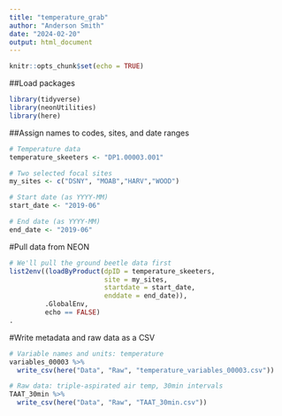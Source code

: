 ```yaml
---
title: "temperature_grab"
author: "Anderson Smith"
date: "2024-02-20"
output: html_document
---
```


```r
knitr::opts_chunk$set(echo = TRUE)
```

##Load packages


```r

library(tidyverse)
library(neonUtilities)
library(here)

```

##Assign names to codes, sites, and date ranges


```r

# Temperature data
temperature_skeeters <- "DP1.00003.001"

# Two selected focal sites
my_sites <- c("DSNY", "MOAB","HARV","WOOD")

# Start date (as YYYY-MM)
start_date <- "2019-06"

# End date (as YYYY-MM)
end_date <- "2019-06"

```

#Pull data from NEON


```r

# We'll pull the ground beetle data first
list2env((loadByProduct(dpID = temperature_skeeters, 
                        site = my_sites, 
                        startdate = start_date,
                        enddate = end_date)),
         .GlobalEnv,
         echo == FALSE)
.
```
#Write metadata and raw data as a CSV
```r

# Variable names and units: temperature
variables_00003 %>% 
  write_csv(here("Data", "Raw", "temperature_variables_00003.csv"))

# Raw data: triple-aspirated air temp, 30min intervals
TAAT_30min %>% 
  write_csv(here("Data", "Raw", "TAAT_30min.csv"))
```

